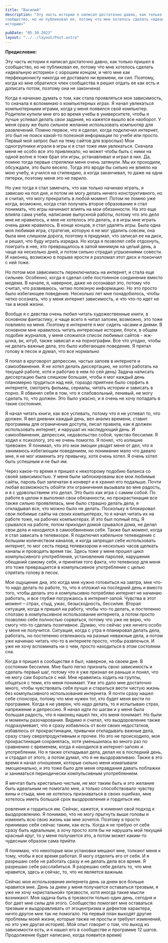 ```yaml
---
title: "Василий"
description: "Эту часть истории я написал достаточно давно, как только пришел в
сообщество, но не публиковал ее, потому что мне хотелось сделать «идеальную
историю»"

pubDate: "05.30.2023"
layout: "../../layout/Post.astro"
---
```


**Предисловие:**

Эту часть истории я написал достаточно давно, как только пришел в
сообщество, но не публиковал ее, потому что мне хотелось сделать «идеальную
историю» с хорошим концом, и чего мне как перфекционисту никогда не доставало ни
времени, ни сил. Поэтому, когда ко мне обратился член сообщества я решил отдать
ее как есть и дописать потом, поэтому она не закончена)

Когда я начинаю думать о том, как стала проявляться моя зависимость, то сначала
я вспоминаю о компьютерных играх. Я начал увлекаться компьютерными играми, когда у меня появился свой компьютер. Родители купили мне его во время учебы в университете, чтобы я лучше успевал делать свои задания, но кажется вышло все наоборот. У меня
сразу же было сильное желание использовать компьютер для развлечений. Помню
первое, что я сделал, когда подключил интернет, это был не поиск какой-то полезной информации по учебе или просто. Первый мой запрос был на тему сайтов для взрослых) Мои одногрупники играли в игры и я стал тоже ими увлекаться. Сначала меня не особо все это привлекало, но может чтобы быть с ними на одной волне я тоже брал эти игры, устанавливал и играл в них. Да, помню тогда первые стрелялки меня очень
затянули. Мы их проходили, обсуждали, это было весело. Тогда это вроде бы сильно не
влияло на мою учебу, я учился на стипендию, а когда заканчивал, то даже на одни
пятерки, поэтому меня это не парило.

Но уже тогда я стал замечать, что как только начинаю играть, я зависаю на пол
дня, и потом не могу делать ничего конструктивного, но я считал, что могу прекратить в
любой момент.
Потом не помню уже когда, возможно, когда стал получать второе образование я
стал понимать, что игры начинают влиять на мои обязанности. На это еще влияла сама
учеба, написание выпускной работы, потому что это дело мне не нравилось, и мне не
хотелось это делать, а в игры мне играть очень даже нравилось.
В конце концов, я стал удалять игры. Была одна моя любимая игра, стратегия,
которую я не мог удалить совсем, она была мне слишком дорога, поэтому я придумал,
что записал ее на диск, и решил, что буду играть изредка. Но когда я позволял себе
отдохнуть, поиграть в нее, это превращалось в запой минимум на целый день, а чаще на
несколько дней, и потом сильно страдал угрызениями совести. И наконец, возможно в
порыве ярости я разломал этот диск и покончил с ней тоже.

Но потом моя зависимость переключилась на интернет, и стала еще сильнее.
Особенно, когда я сделал себе постоянное соединение вместо модема. В начале, я,
наверное, даже не осознавал это, потому что считал, что развиваюсь, читаю полезную
информацию. Но это просто было избегающее поведение.
Несколько лет мне понадобилось, чтобы четко осознать, что у меня интернет
зависимость, и что что-то идет не так в моей жизни.

Вообще я с девства очень любил читать художественные книги, в основном
фантастику, и чаще всего я читал запоем, возможно, это тоже повлияло на меня. Поэтому
в интернете я мог сидеть часами и днями. В основном мне нравилось читать интересные
истории, блоги, в общем подобие журналов, у меня сложился список любимых сайтов -
жж-шчка, вк, ютуб, также зависал и на порнографии. Все что угодно, чтобы не делать
важные дела, это было избегающее поведение. Я прятал голову в песок и думал, что все
нормально

Я попал в круговорот депрессии, частых запоев в интернете и самообвинения. Я
не хотел делать диссертацию, не хотел работать на текущей работе, хотя и работаю в
нем по сей день) Задача написать диссертацию была слишком большая, чтобы я мог
каждый день планомерно трудиться над ней, гораздо приятнее было серфить в
интернете, смотреть фильмы, сериалы, читать истории и зависать в порно. Я обвинял
себя в том, что я слабовольный, ленивый, не могу сделать то, что должен. Это было
ужасно, и я очень не хочу попадать в такие состояния.

Я начал читать книги, как все успевать, потому что я не успевал то, что должен. Я
вел дневник каждый день, вел анализ времени, ставил программы для ограничения
доступа, писал правила, как я должен использовать интернет, и нарушал их наследующий
день. И самообвинения, депрессия, недовольство собой, чувство бессилия. Я ходил к
психологу, это не очень помогло. Я понял, что излишне тревожен. Я понимал, что это мои
эмоции уводят меня от дел, что я занимаюсь избегающим поведением, но понимание
мало что давало мне, я не мог изменить эту привычку, хотя очень хотел. Я очень хотел
быть успешным и не был им.

Через какое-то время я пришел к некоторому подобию баланса со своей
зависимостью. У меня были заблокированы все мои любимые сайты, пароль был
запечатан в конверт и я хранил его подальше. Почти любая возможность обойти эти
ограничения вызывала во мне радость, и я с удовольствием это делал. Это было как игра
с самим собой. По работе в целом я выполнял свои обязанности, но прокрастинация все
также сильно проявлялась, мне было страшно делать дела, я откладывал все, что можно
было не делать. Поскольку я блокировал свои любимые сайты на своих компьютерах, то
я начал читать их на работе тоже, на рабочих компьютерах. И это был полный ппц. Я
срывался на работе, потом приходил домой срывался дома, не делал свои дела и
находился в самообвинении себя. Также был момент, когда я стал зависать в телевизоре.
Я подключил кабельное телевидение с большим количеством каналов, и когда запрещал
себе использовать интернет, то мог сесть перед телевизором и несколько часов щелкать
каналы и проводить время так. Здесь тоже у меня прошел цикл компульсивного
употребления, установления паролей, нарушения обещаний самому себя, и принятия
того факта, что телевизор для меня это тоже превращается в компульсивное
употребление с целью спрятать голову в песок.

Мое ощущение дна, это когда мне нужно готовиться на завтра, мне что-то надо
делать по работе, то, что я отложил на последний день и вместо того, чтобы делать это я
компульсивно потребляю интернет не начинаю работать, и все глубже погружаюсь в
интернет-запой. Чувства в этот момент – страх, стыд, ужас, безысходность, бессилие.
Вторая ситуация, когда я пришел на работу, чтобы что-то делать, и постепенно
сползаю в компульсивное использование интернета, а потом просто позволяю себе
полностью сорваться, потому что уже не верю, что смогу что-то сделать позитивное.
Думаю, что сейчас уже ничего особо у меня не получится.
Ситуация, когда с утра я планировал делать дела, работать, но постепенно
отвлекаюсь на разные неважные дела, а потом уже начинаю читать что-то в интернете
просто, чтобы развлечься. И уже не хочу вспоминать ни о чем, просто находиться в этом
состоянии сна.

Когда я пришел в сообществе я был, наверное, на своем дне. В состоянии
бессилия. Мне было легко признать свою зависимость и сделать первый шаг, потому что
я уже признал ее раньше и понял, что не могу сам бороться с ней. Мне нравились ходить
на группы, общаться с теми, кто меня понимает. Уже это дало мне достаточно много,
чтобы чувствовать себя лучше и стараться вести чистую жизнь без компульсивного
использования интернета. Я почти сразу нашел себе спонсора, потому что мне нужен тот,
кто будет меня вести по программе. Когда я не уверен, что надо делать, то я испытываю
страх, напряжение и депрессию. Я начал идти по шагам и у меня была большая радость,
что я наконец нашел тех, кто меня понимает. Но были и моменты разочарования. Видимо
я считал, что выздоровление также подразумевает, что я сразу избавлюсь от всех своих
недостатков, избавлюсь от прокрастинации, привычки откладывать важные дела, сразу
стану сверхпродуктивным и прочее. Но это не происходило, моя прокрастинация
сохранялась, хотя уменьшилась во много раз по сравнению с временем, когда я
находился в интернет-запоях и употреблении. Но я также откладывал дела, делал их в
последний день, и страдал от этого, а потом думал, что я не выздоравливаю. Также в это
время я начал отношения, которые сильно меня изматывали эмоционально, и это тоже
было для меня оправдания давать поблажки и заниматься периодически компульсивным
употреблением.

Я мечтал быть кристально чистым, не мог таким быть и это желание быть
идеальным не помогало мне, а только способствовало чувству вины и стыда, мне не
хотелось признаваться в своих ошибках, мне хотелось иметь большой срок
выздоровления и гордиться им.

ровления и гордиться им.
Сейчас, кажется, я изменил свой подход к выздоровлению. Я понимаю, что не могу
прыгнуть выше головы и изменить всю свою жизнь как мне хочется. Поэтому я просто
принимаю себя сейчас таким, как есть. Когда я не требую от себя сразу быть идеальным,
а хочу просто хотя бы не нарушать мой текущий красный круг, то у меня получается это, а
потом может каким-то чудесным образом сама прийти.

Я понимаю, что некоторые мои установки мешают мне, толкают меня к тому, чтобы
я все время работал. Я могу отделить его от себя. И я разрешаю себе не работать сразу
и не делать дела все время. Я разрешаю себе расслабиться. Я разрешаю себе делать то,
что мне нравится, здесь и сейчас, то, что не является важным.

Сейчас мое использование интернета день за днем все больше нравится мне.
День за днем у меня получается оставаться трезвым, я уже не хочу «кристальной»
трезвости, хотя иногда такие мысли возникают. Моя задача быть в трезвости только один
день, сегодня и бог дает мне силы для этого. Сообщество помогает мне оставаться
трезвым и выздоравливать от эгоцентризма и дефектов характера, ничто другое мне так
не помогало. На первый план выходят другие проблемы моей жизни, которые также не
просты и требуют изменений, но это уже другая история). Мой опыт говорит о том, что
выход из зависимости есть, и я нашел его в сообществе и программе 12 шагов.
Продолжение будет написано, когда появится время)
